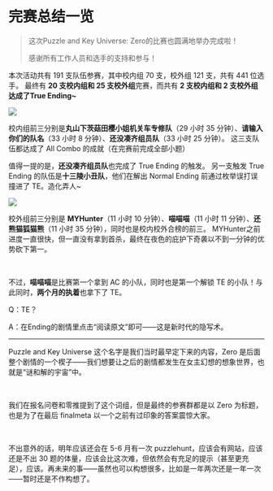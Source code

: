 # 完赛总结一览

> 这次Puzzle and Key Universe: Zero的比赛也圆满地举办完成啦！
>
> 感谢所有工作人员和选手的支持和参与！

本次活动共有 191 支队伍参赛，其中校内组 70 支，校外组 121 支，共有 441 位选手。
最终有 **20 支校内组和 25 支校外组**完赛，而共有 **2 支校内组和 2 支校外组达成了True Ending\~**

![](./02-wan-sai-zong-jie-yi-lan.assets/image_1.webp)

校内组前三分别是**丸山下茨菇田樱小姐机关车专修队**（29 小时 35 分钟）、**请输入你们的队名**（33 小时 8 分钟）、**还没凑齐组员队**（33 小时 25 分钟）。
这三支队伍都达成了 All Combo 的成就（在完赛前完成全部小题）

值得一提的是，**还没凑齐组员队**也完成了 True Ending 的触发。
另一支触发 True Ending 的队伍是**十三陵小丑队**，他们在解出 Normal Ending 前通过枚举误打误撞进了 TE。造化弄人\~

![](./02-wan-sai-zong-jie-yi-lan.assets/image_2.webp)

校外组前三分别是 **MYHunter**（11 小时 10 分钟）、**喵喵喵**（11 小时 11 分钟）、**还熊猫狐猫熊**（11 小时 35 分钟），同时也是校内校外合榜的前三。
MYHunter之前进度一直很快，但一直没有拿到首杀，最终在夜色的庇护下奇袭以不到一分钟的优势砍下第一。

<br />

不过，**喵喵喵**是比赛第一个拿到 AC 的小队，同时也是第一个解锁 TE 的小队！与此同时，**两个月的执着**也拿下了 TE。

<div className="text-purple-700">

Q：TE？

A：在Ending的剧情里点击“阅读原文”即可——这是新时代的隐写术。

</div>

---

Puzzle and Key Universe 这个名字是我们当时最早定下来的内容，Zero 是后面整个剧情的一个楔子——我们想要让之后的剧情都发生在女主幻想的想象世界，也就是“谜和解的宇宙”中。

<br />

我们在报名问卷和零推提到了这个词组，但是最终的参赛群都是以 Zero 为标题，也是为了在最后 finalmeta 以一个之前有过印象的答案震惊大家。

<br />

不出意外的话，明年<span className="text-purple-700 font-bold">应该还会在 5-6 月有一次 puzzlehunt，应该会有网站，应该还是不出 30 题的体量，应该会比这次难，但依然会有充足的提示（甚至更充足）</span>，应该。再未来的事——虽然也可以构想很多，比如是一年两次还是一年一次——暂时还是不作构想了。
